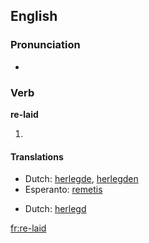 ==English==

===Pronunciation===
*{{IPA|/'rileɪd/}}

===Verb===
'''re-laid'''

# {{past of|''[[re-lay]]''}}

====Translations====
{{trans-top|Simple past}}
*Dutch: [[herlegde]], [[herlegden]]
*Esperanto: [[remetis]]
{{trans-mid}}
{{trans-bottom}}

{{trans-top|Past participle}}
*Dutch: [[herlegd]]
{{trans-mid}}
{{trans-bottom}}

[[fr:re-laid]]